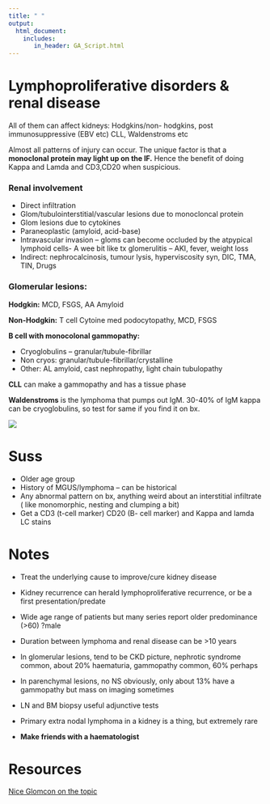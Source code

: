 ---
title: " "
output: 
  html_document:
    includes:
       in_header: GA_Script.html
---
# Lymphoproliferative disorders & renal disease

All of them can affect kidneys: Hodgkins/non- hodgkins, post immunosuppressive (EBV etc) CLL, Waldenstroms etc

Almost all patterns of injury can occur. The unique factor is that a **monoclonal protein may light up on the IF.** Hence the benefit of doing Kappa and Lamda and CD3,CD20 when suspicious.

### Renal involvement

-   Direct infiltration
-   Glom/tubulointerstitial/vascular lesions due to monocloncal protein
-   Glom lesions due to cytokines
-   Paraneoplastic (amyloid, acid-base)
-   Intravascular invasion – gloms can become occluded by the atpypical lymphoid cells- A wee bit like tx glomerulitis – AKI, fever, weight loss
-   Indirect: nephrocalcinosis, tumour lysis, hyperviscosity syn, DIC, TMA, TIN, Drugs


### Glomerular lesions:

**Hodgkin:** MCD, FSGS, AA Amyloid

**Non-Hodgkin:** T cell Cytoine med podocytopathy, MCD, FSGS

**B cell with monocolonal gammopathy:**

-   Cryoglobulins – granular/tubule-fibrillar
-   Non cryos: granular/tubule-fibrillar/crystalline
-   Other: AL amyloid, cast nephropathy, light chain tubulopathy

**CLL** can make a gammopathy and has a tissue phase

**Waldenstroms** is the lymphoma that pumps out IgM. 30-40% of IgM kappa can be cryoglobulins, so test for same if you find it on bx.

![](images/spectrum of lymphoproliferative.png)

# Suss

-   Older age group
-   History of MGUS/lymphoma – can be historical
-   Any abnormal pattern on bx, anything weird about an interstitial infiltrate ( like monomorphic, nesting and clumping a bit)
-   Get a CD3 (t-cell marker) CD20 (B- cell marker) and Kappa and lamda LC stains

# Notes

-   Treat the underlying cause to improve/cure kidney disease

-   Kidney recurrence can herald lymphoproliferative recurrence, or be a first presentation/predate

-   Wide age range of patients but many series report older predominance (\>60) ?male

-   Duration between lymphoma and renal disease can be \>10 years

-   In glomerular lesions, tend to be CKD picture, nephrotic syndrome common, about 20% haematuria, gammopathy common, 60% perhaps

-   In parenchymal lesions, no NS obviously, only about 13% have a gammopathy but mass on imaging sometimes

-   LN and BM biopsy useful adjunctive tests

-   Primary extra nodal lymphoma in a kidney is a thing, but extremely rare

-   **Make friends with a haematologist** 

# Resources

[Nice Glomcon on the topic](https://www.youtube.com/watch?v=xmF6K3-yygA)



